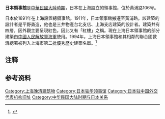 {{上海市优秀历史建筑
|名称 = 日本领事馆/联合国救济总署
|图片 = [[File:日本驻上海总领事馆·黄浦饭店·航拍正立面.jpg|200px]]
|所在 = 上海市虹口区黄浦路106号红楼
|时代 = 1911年
|编号 = 2F001
|公布 = 1994年
}}
'''日本領事館'''是[[中華民國大陸時期|中華民國大陸時期]]，日本在上海設立的領事館，位於黄浦路106号。

日本於1891年在上海設置總領事館。1911年，日本領事館搬遷至黃浦路。該建築的設計者是平野勇造，他也是三井物產台北支店、上海支店建築的設計者。建築共有四層，因外觀主要呈現紅色，因此又有「紅樓」之稱。現在上海日本領事館的部分建築由[[中國人民解放軍海軍|中國人民解放軍海軍]]使用。1994年，上海日本領事館和其相鄰的聯合國救濟總署{{notetag|又稱為「灰樓」，現作為黃浦飯店使用}}被列入上海市第二批優秀歷史建築名單。<ref>{{Cite web |title=第二批优秀历史建筑 |url=http://fgj.sh.gov.cn/yxlsjzcs/20200331/30c648cb811f401192bb61dd1dd487c9.html |accessdate=2021-02-14 |author=上海市房屋管理局 |date=2019-01-14 |publisher=上海市房屋管理局}}</ref>

==注释==
{{notefoot}}

== 参考资料 ==
{{Commonscat|Former Consulate-General of Japanese Empire in Shanghai}}
{{reflist}}
{{上海市第二批优秀历史建筑}}
[[Category:上海晚清建筑物|Category:上海晚清建筑物]]
[[Category:日本驻华领事馆|Category:日本驻华领事馆]]
[[Category:日本驻中国外交代表机构旧址|Category:日本驻中国外交代表机构旧址]]
[[Category:中华民国大陆时期与日本关系|Category:中华民国大陆时期与日本关系]]